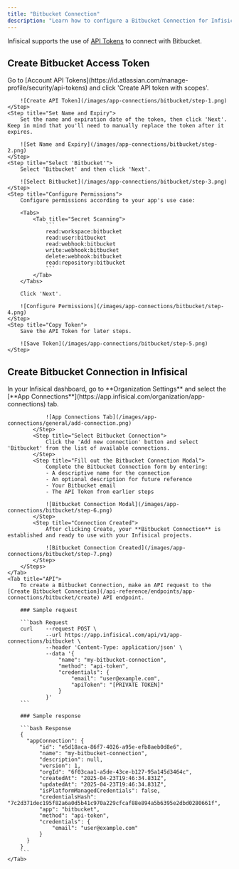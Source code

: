```yaml
---
title: "Bitbucket Connection"
description: "Learn how to configure a Bitbucket Connection for Infisical."
---
```


Infisical supports the use of [API Tokens](https://support.atlassian.com/bitbucket-cloud/docs/api-tokens/) to connect with Bitbucket.

## Create Bitbucket Access Token

<Steps>
    <Step title="Create API Token">
        Go to [Account API Tokens](https://id.atlassian.com/manage-profile/security/api-tokens) and click 'Create API token with scopes'.

        ![Create API Token](/images/app-connections/bitbucket/step-1.png)
    </Step>
    <Step title="Set Name and Expiry">
        Set the name and expiration date of the token, then click 'Next'. Keep in mind that you'll need to manually replace the token after it expires.

        ![Set Name and Expiry](/images/app-connections/bitbucket/step-2.png)
    </Step>
    <Step title="Select 'Bitbucket'">
        Select 'Bitbucket' and then click 'Next'.

        ![Select Bitbucket](/images/app-connections/bitbucket/step-3.png)
    </Step>
    <Step title="Configure Permissions">
        Configure permissions according to your app's use case:

        <Tabs>
            <Tab title="Secret Scanning">
                ```
                read:workspace:bitbucket
                read:user:bitbucket
                read:webhook:bitbucket
                write:webhook:bitbucket
                delete:webhook:bitbucket
                read:repository:bitbucket
                ```
            </Tab>
        </Tabs>

        Click 'Next'.

        ![Configure Permissions](/images/app-connections/bitbucket/step-4.png)
    </Step>
    <Step title="Copy Token">
        Save the API Token for later steps.

        ![Save Token](/images/app-connections/bitbucket/step-5.png)
    </Step>
</Steps>

## Create Bitbucket Connection in Infisical

<Tabs>
    <Tab title="Infisical UI">
        <Steps>
            <Step title="Navigate to App Connections">
                In your Infisical dashboard, go to **Organization Settings** and select the [**App Connections**](https://app.infisical.com/organization/app-connections) tab.

                ![App Connections Tab](/images/app-connections/general/add-connection.png)
            </Step>
            <Step title="Select Bitbucket Connection">
                Click the 'Add new connection' button and select 'Bitbucket' from the list of available connections.
            </Step>
            <Step title="Fill out the Bitbucket Connection Modal">
                Complete the Bitbucket Connection form by entering:
                - A descriptive name for the connection
                - An optional description for future reference
                - Your Bitbucket email
                - The API Token from earlier steps

                ![Bitbucket Connection Modal](/images/app-connections/bitbucket/step-6.png)
            </Step>
            <Step title="Connection Created">
                After clicking Create, your **Bitbucket Connection** is established and ready to use with your Infisical projects.

                ![Bitbucket Connection Created](/images/app-connections/bitbucket/step-7.png)
            </Step>
        </Steps>
    </Tab>
    <Tab title="API">
        To create a Bitbucket Connection, make an API request to the [Create Bitbucket Connection](/api-reference/endpoints/app-connections/bitbucket/create) API endpoint.

        ### Sample request

        ```bash Request
        curl    --request POST \
                --url https://app.infisical.com/api/v1/app-connections/bitbucket \
                --header 'Content-Type: application/json' \
                --data '{
                    "name": "my-bitbucket-connection",
                    "method": "api-token",
                    "credentials": {
                        "email": "user@example.com",
                        "apiToken": "[PRIVATE TOKEN]"
                    }
                }'
        ```

        ### Sample response

        ```bash Response
        {
          "appConnection": {
              "id": "e5d18aca-86f7-4026-a95e-efb8aeb0d8e6",
              "name": "my-bitbucket-connection",
              "description": null,
              "version": 1,
              "orgId": "6f03caa1-a5de-43ce-b127-95a145d3464c",
              "createdAt": "2025-04-23T19:46:34.831Z",
              "updatedAt": "2025-04-23T19:46:34.831Z",
              "isPlatformManagedCredentials": false,
              "credentialsHash": "7c2d371dec195f82a6a0d5b41c970a229cfcaf88e894a5b6395e2dbd0280661f",
              "app": "bitbucket",
              "method": "api-token",
              "credentials": {
                  "email": "user@example.com"
              }
          }
        }
        ```
    </Tab>
</Tabs>
